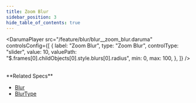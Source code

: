 ```yaml
---
title: Zoom Blur
sidebar_position: 3
hide_table_of_contents: true
---
```


<DarumaPlayer
  src="/feature/blur/blur__zoom_blur.daruma"
  controlsConfig={[
    {
      label: "Zoom Blur",
      type: "Zoom Blur",
      controlType: "slider",
      value: 10,
      valuePath: "$.frames[0].childObjects[0].style.blurs[0].radius",
      min: 0,
      max: 100,
    },
  ]}
/>

<br />
**Related Specs**

- [Blur](/specs/vectorgraphics/blur)
- [BlurType](/specs/vectorgraphics/blur-type)
